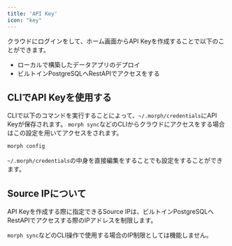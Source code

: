 ```yaml
---
title: 'API Key'
icon: "key"
---
```


クラウドにログインをして、ホーム画面からAPI Keyを作成することで以下のことができます。

- ローカルで構築したデータアプリのデプロイ
- ビルトインPostgreSQLへRestAPIでアクセスをする

## CLIでAPI Keyを使用する

CLIで以下のコマンドを実行することによって、`~/.morph/credentials`にAPI Keyが保存されます。
`morph sync`などのCLIからクラウドにアクセスをする場合はこの設定を用いてアクセスをされます。

```bash
morph config
```

<Tip>`~/.morph/credentials`の中身を直接編集をすることでも設定をすることができます。</Tip>

## Source IPについて

API Keyを作成する際に指定できるSource IPは、ビルトインPostgreSQLへRestAPIでアクセスする際のIPアドレスを制限します。

<Warning>`morph sync`などのCLI操作で使用する場合のIP制限としては機能しません。</Warning>
